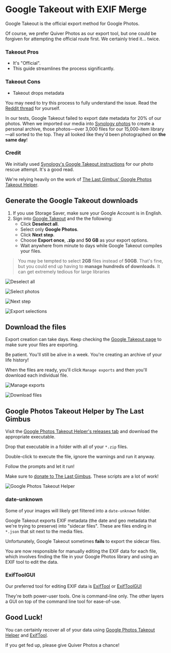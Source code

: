 

# Google Takeout with EXIF Merge

Google Takeout is the official export method for Google Photos.

Of course, we prefer Quiver Photos as our export tool, but one could be forgiven for attempting the official route first. We certainly tried it... twice.

### Takeout Pros

- It's "Official".
- This guide streamlines the process significantly.

### Takeout Cons

- Takeout drops metadata

You may need to try this process to fully understand the issue. Read the [Reddit thread](https://www.reddit.com/r/googlephotos/comments/10blavi/google_takeout_for_photos_metadata_json_hell/) for yourself.

In our tests, Google Takeout failed to export date metadata for 20% of our photos. When we imported our media into [Synology photos](https://www.synology.com/en-us/dsm/feature/photos) to create a personal archive, those photos—over 3,000 files for our 15,000-item library—all sorted to the top. They all looked like they'd been photographed on **the same day**!

### Credit

We initially used [Synology's Google Takeout instructions](https://kb.synology.com/en-in/DSM/tutorial/How_do_I_migrate_photos_from_Google_Photos) for our photo rescue attempt. It's a good read.

We're relying heavily on the work of [The Last Gimbus' Google Photos Takeout Helper](https://github.com/TheLastGimbus/GooglePhotosTakeoutHelper). 

## Generate the Google Takeout downloads

1. If you use Storage Saver, make sure your Google Account is in English.
1. Sign into [Google Takeout](https://takeout.google.com/) and the the following:
   - Click **Deselect all**.
   - Select only **Google Photos**.
   - Click **Next step**.
   - Choose **Export once**, **.zip** and **50 GB** as your export options.
   - Wait anywhere from minute to days while Google Takeout compiles your files.

> You may be tempted to select **2GB** files instead of **50GB**. That's fine, but you could end up having to **manage hundreds of downloads**. It can get extremely tedious for large libraries

  ![Deselect all](/images/content/google-takeout/deselect-all.png) 
  
  ![Select
  photos](/images/content/google-takeout/select-photos.png) 
  
  ![Next step](/images/content/google-takeout/next-step.png)
  
  ![Export selections](/images/content/google-takeout/export-selections.png) 

## Download the files

Export creation can take days. Keep checking the [Google Takeout page](https://takeout.google.com/) to make sure your files are exporting. 

Be patient. You'll still be alive in a week. You're creating an archive of your life history!

When the files are ready, you'll click `Manage exports` and then you'll download each individual file.
  
  ![Manage exports](/images/content/google-takeout/manage-exports.png) 
  
  ![Download files](/images/content/google-takeout/download-files.png)

## Google Photos Takeout Helper by The Last Gimbus

Visit the [Google Photos Takeout Helper's releases tab](https://github.com/TheLastGimbus/GooglePhotosTakeoutHelper/releases) and download the appropriate executable.

Drop that executable in a folder with all of your `*.zip` files.

Double-click to execute the file, ignore the warnings and run it anyway.

Follow the prompts and let it run!

Make sure to [donate to The Last Gimbus](https://github.com/TheLastGimbus/GooglePhotosTakeoutHelper#if-i-helped-you-you-can-consider-donating-me-). These scripts are a lot of work!

![Google Photos Takeout Helper](/images/content/google-takeout/google-photos-takeout-helper.png) 

### date-unknown

Some of your images will likely get filtered into a `date-unknown` folder.

Google Takeout exports EXIF metadata (the date and geo metadata that we're trying to preserve) into "sidecar files". These are files ending in `*.json` that sit next to the media files.

Unfortunately, Google Takeout sometimes **fails** to export the sidecar files.

You are now responsible for manually editing the EXIF data for each file, which involves finding the file in your Google Photos library and using an EXIF tool to edit the data.

### ExifToolGUI

Our preferred tool for editing EXIF data is [ExifTool](https://exiftool.org/) or [ExifToolGUI](https://exiftool.org/gui/)

They're both power-user tools. One is command-line only. The other layers a GUI on top of the command line tool for ease-of-use.

## Good Luck!

You can certainly recover all of your data using [Google Photos Takeout Helper](https://github.com/TheLastGimbus/GooglePhotosTakeoutHelper/releases) and [ExifTool](https://exiftool.org/). 

If you get fed up, please give Quiver Photos a chance!


